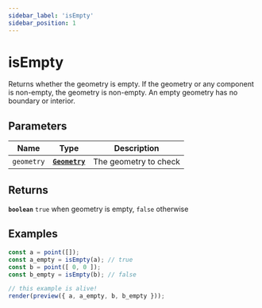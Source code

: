 ```yaml
---
sidebar_label: 'isEmpty'
sidebar_position: 1
---
```


# isEmpty

Returns whether the geometry is empty.
If the geometry or any component is non-empty, the geometry is non-empty.
An empty geometry has no boundary or interior.

## Parameters

| Name | Type | Description |
| --- | :-: | --- |
| `geometry` | [**`Geometry`**](../types/Geometry/index.mdx) | The geometry to check |

## Returns

**`boolean`** `true` when geometry is empty, `false` otherwise

## Examples

```js live noInline
const a = point([]);
const a_empty = isEmpty(a); // true
const b = point([ 0, 0 ]);
const b_empty = isEmpty(b); // false

// this example is alive!
render(preview({ a, a_empty, b, b_empty }));
```
